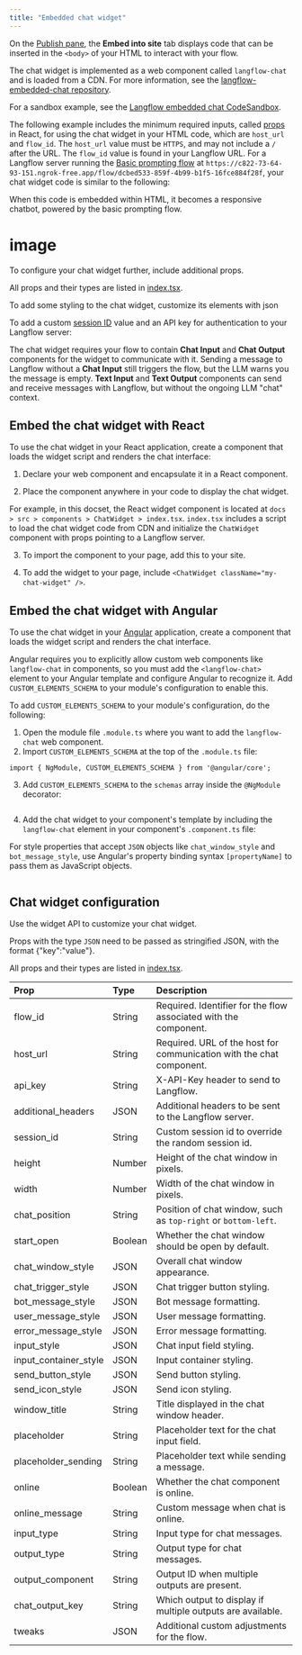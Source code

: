 ```yaml
---
title: "Embedded chat widget"
---
```


On the [Publish pane](https://docs.langflow.org/concepts-publish), the **Embed into site** tab displays code that can be inserted in the `<body>` of your HTML to interact with your flow.

The chat widget is implemented as a web component called `langflow-chat` and is loaded from a CDN. For more information, see the [langflow-embedded-chat repository](https://github.com/langflow-ai/langflow-embedded-chat).

For a sandbox example, see the [Langflow embedded chat CodeSandbox](https://codesandbox.io/p/sandbox/langflow-embedded-chat-example-dv9zpx).

The following example includes the minimum required inputs, called [props](https://react.dev/learn/passing-props-to-a-component) in React, for using the chat widget in your HTML code, which are `host_url` and `flow_id`. The `host_url` value must be `HTTPS`, and may not include a `/` after the URL. The `flow_id` value is found in your Langflow URL. For a Langflow server running the [Basic prompting flow](https://docs.langflow.org/basic-prompting) at `https://c822-73-64-93-151.ngrok-free.app/flow/dcbed533-859f-4b99-b1f5-16fce884f28f`, your chat widget code is similar to the following:

When this code is embedded within HTML, it becomes a responsive chatbot, powered by the basic prompting flow.

# image

To configure your chat widget further, include additional props.

All props and their types are listed in [index.tsx](https://github.com/langflow-ai/langflow-embedded-chat/blob/main/src/index.tsx).

To add some styling to the chat widget, customize its elements with json

To add a custom [session ID](https://docs.langflow.org/session-id) value and an API key for authentication to your Langflow server:

The chat widget requires your flow to contain **Chat Input** and **Chat Output** components for the widget to communicate with it. Sending a message to Langflow without a **Chat Input** still triggers the flow, but the LLM warns you the message is empty. **Text Input** and **Text Output** components can send and receive messages with Langflow, but without the ongoing LLM "chat" context.

## Embed the chat widget with React

To use the chat widget in your React application, create a component that loads the widget script and renders the chat interface:

1. Declare your web component and encapsulate it in a React component.


2. Place the component anywhere in your code to display the chat widget.

For example, in this docset, the React widget component is located at `docs > src > components > ChatWidget > index.tsx`. `index.tsx` includes a script to load the chat widget code from CDN and initialize the `ChatWidget` component with props pointing to a Langflow server.

3. To import the component to your page, add this to your site.


4. To add the widget to your page, include `<ChatWidget className="my-chat-widget" />`.

## Embed the chat widget with Angular

To use the chat widget in your [Angular](https://angular.dev/overview) application, create a component that loads the widget script and renders the chat interface.

Angular requires you to explicitly allow custom web components like `langflow-chat` in components, so you must add the `<langflow-chat>` element to your Angular template and configure Angular to recognize it. Add `CUSTOM_ELEMENTS_SCHEMA` to your module's configuration to enable this.

To add `CUSTOM_ELEMENTS_SCHEMA` to your module's configuration, do the following:

1. Open the module file `.module.ts` where you want to add the `langflow-chat` web component.
2. Import `CUSTOM_ELEMENTS_SCHEMA` at the top of the `.module.ts` file:

`import { NgModule, CUSTOM_ELEMENTS_SCHEMA } from '@angular/core';`

3. Add `CUSTOM_ELEMENTS_SCHEMA` to the `schemas` array inside the `@NgModule` decorator:

```
```

4. Add the chat widget to your component's template by including the `langflow-chat` element in your component's `.component.ts` file:

For style properties that accept `JSON` objects like `chat_window_style` and `bot_message_style`, use Angular's property binding syntax `[propertyName]` to pass them as JavaScript objects.

```
```

## Chat widget configuration

Use the widget API to customize your chat widget.

Props with the type `JSON` need to be passed as stringified JSON, with the format {"key":"value"}.

All props and their types are listed in [index.tsx](https://github.com/langflow-ai/langflow-embedded-chat/blob/main/src/index.tsx).

| Prop                  | Type    | Description                                                          |
| :-------------------- | :------ | :------------------------------------------------------------------- |
| flow_id               | String  | Required. Identifier for the flow associated with the component.     |
| host_url              | String  | Required. URL of the host for communication with the chat component. |
| api_key               | String  | X-API-Key header to send to Langflow.                                |
| additional_headers    | JSON    | Additional headers to be sent to the Langflow server.                |
| session_id            | String  | Custom session id to override the random session id.                 |
| height                | Number  | Height of the chat window in pixels.                                 |
| width                 | Number  | Width of the chat window in pixels.                                  |
| chat_position         | String  | Position of chat window, such as `top-right` or `bottom-left`.       |
| start_open            | Boolean | Whether the chat window should be open by default.                   |
| chat_window_style     | JSON    | Overall chat window appearance.                                      |
| chat_trigger_style    | JSON    | Chat trigger button styling.                                         |
| bot_message_style     | JSON    | Bot message formatting.                                              |
| user_message_style    | JSON    | User message formatting.                                             |
| error_message_style   | JSON    | Error message formatting.                                            |
| input_style           | JSON    | Chat input field styling.                                            |
| input_container_style | JSON    | Input container styling.                                             |
| send_button_style     | JSON    | Send button styling.                                                 |
| send_icon_style       | JSON    | Send icon styling.                                                   |
| window_title          | String  | Title displayed in the chat window header.                           |
| placeholder           | String  | Placeholder text for the chat input field.                           |
| placeholder_sending   | String  | Placeholder text while sending a message.                            |
| online                | Boolean | Whether the chat component is online.                                |
| online_message        | String  | Custom message when chat is online.                                  |
| input_type            | String  | Input type for chat messages.                                        |
| output_type           | String  | Output type for chat messages.                                       |
| output_component      | String  | Output ID when multiple outputs are present.                         |
| chat_output_key       | String  | Which output to display if multiple outputs are available.           |
| tweaks                | JSON    | Additional custom adjustments for the flow.                          |